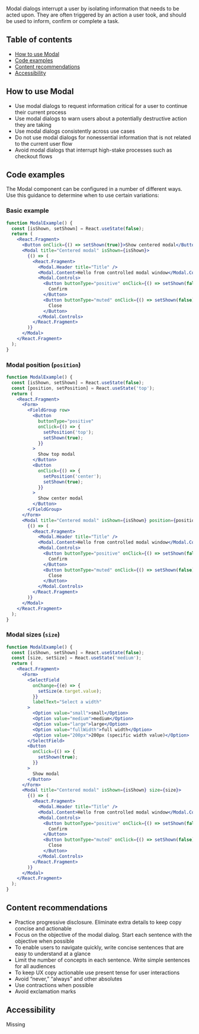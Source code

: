 Modal dialogs interrupt a user by isolating information that needs to be acted upon. They are often triggered by an action a user took, and should be used to inform, confirm or complete a task.

## Table of contents

- [How to use Modal](#how-to-use-modal)
- [Code examples](#code-examples)
- [Content recommendations](#content-recommendations)
- [Accessibility](#accessibility)

## How to use Modal

- Use modal dialogs to request information critical for a user to continue their current process
- Use modal dialogs to warn users about a potentially destructive action they are taking
- Use modal dialogs consistently across use cases
- Do not use modal dialogs for nonessential information that is not related to the current user flow
- Avoid modal dialogs that interrupt high-stake processes such as checkout flows

## Code examples

The Modal component can be configured in a number of different ways. Use this guidance to determine when to use certain variations:

### Basic example

```jsx
function ModalExample() {
  const [isShown, setShown] = React.useState(false);
  return (
    <React.Fragment>
      <Button onClick={() => setShown(true)}>Show centered modal</Button>
      <Modal title="Centered modal" isShown={isShown}>
        {() => (
          <React.Fragment>
            <Modal.Header title="Title" />
            <Modal.Content>Hello from controlled modal window</Modal.Content>
            <Modal.Controls>
              <Button buttonType="positive" onClick={() => setShown(false)}>
                Confirm
              </Button>
              <Button buttonType="muted" onClick={() => setShown(false)}>
                Close
              </Button>
            </Modal.Controls>
          </React.Fragment>
        )}
      </Modal>
    </React.Fragment>
  );
}
```

### Modal position (`position`)

```jsx
function ModalExample() {
  const [isShown, setShown] = React.useState(false);
  const [position, setPosition] = React.useState('top');
  return (
    <React.Fragment>
      <Form>
        <FieldGroup row>
          <Button
            buttonType="positive"
            onClick={() => {
              setPosition('top');
              setShown(true);
            }}
          >
            Show top modal
          </Button>
          <Button
            onClick={() => {
              setPosition('center');
              setShown(true);
            }}
          >
            Show center modal
          </Button>
        </FieldGroup>
      </Form>
      <Modal title="Centered modal" isShown={isShown} position={position}>
        {() => (
          <React.Fragment>
            <Modal.Header title="Title" />
            <Modal.Content>Hello from controlled modal window</Modal.Content>
            <Modal.Controls>
              <Button buttonType="positive" onClick={() => setShown(false)}>
                Confirm
              </Button>
              <Button buttonType="muted" onClick={() => setShown(false)}>
                Close
              </Button>
            </Modal.Controls>
          </React.Fragment>
        )}
      </Modal>
    </React.Fragment>
  );
}
```

### Modal sizes (`size`)

```jsx
function ModalExample() {
  const [isShown, setShown] = React.useState(false);
  const [size, setSize] = React.useState('medium');
  return (
    <React.Fragment>
      <Form>
        <SelectField
          onChange={(e) => {
            setSize(e.target.value);
          }}
          labelText="Select a width"
        >
          <Option value="small">small</Option>
          <Option value="medium">medium</Option>
          <Option value="large">large</Option>
          <Option value="fullWidth">full width</Option>
          <Option value="200px">200px (specific width value)</Option>
        </SelectField>
        <Button
          onClick={() => {
            setShown(true);
          }}
        >
          Show modal
        </Button>
      </Form>
      <Modal title="Centered modal" isShown={isShown} size={size}>
        {() => (
          <React.Fragment>
            <Modal.Header title="Title" />
            <Modal.Content>Hello from controlled modal window</Modal.Content>
            <Modal.Controls>
              <Button buttonType="positive" onClick={() => setShown(false)}>
                Confirm
              </Button>
              <Button buttonType="muted" onClick={() => setShown(false)}>
                Close
              </Button>
            </Modal.Controls>
          </React.Fragment>
        )}
      </Modal>
    </React.Fragment>
  );
}
```

## Content recommendations

- Practice progressive disclosure. Eliminate extra details to keep copy concise and actionable
- Focus on the objective of the modal dialog. Start each sentence with the objective when possible
- To enable users to navigate quickly, write concise sentences that are easy to understand at a glance
- Limit the number of concepts in each sentence. Write simple sentences for all audiences
- To keep UX copy actionable use present tense for user interactions
- Avoid “never,” “always” and other absolutes
- Use contractions when possible
- Avoid exclamation marks

## Accessibility

Missing
